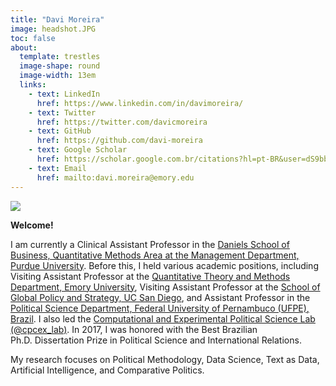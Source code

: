 ```yaml
---
title: "Davi Moreira"
image: headshot.JPG
toc: false
about: 
  template: trestles
  image-shape: round
  image-width: 13em
  links:
    - text: LinkedIn
      href: https://www.linkedin.com/in/davimoreira/
    - text: Twitter
      href: https://twitter.com/davicmoreira
    - text: GitHub
      href: https://github.com/davi-moreira
    - text: Google Scholar
      href: https://scholar.google.com.br/citations?hl=pt-BR&user=dS9bbdMAAAAJ
    - text: Email
      href: mailto:davi.moreira@emory.edu
---
```


<!--- https://ucsb-meds.github.io/creating-quarto-websites/#publish-your-site-with-github-pages --->

![](casa_condeuba.jpeg){fig-align="center"}

**Welcome!**

I am currently a Clinical Assistant Professor in the [Daniels School of Business, Quantitative Methods Area at the Management Department, Purdue University](https://business.purdue.edu/academics/quantitative-methods/). Before this, I held various academic positions, including Visiting Assistant Professor at the [Quantitative Theory and Methods Department, Emory University](https://quantitative.emory.edu/index.html), Visiting Assistant Professor at the [School of Global Policy and Strategy, UC San Diego](https://gps.ucsd.edu/), and Assistant Professor in the [Political Science Department, Federal University of Pernambuco (UFPE), Brazil](https://www.ufpe.br/dcp). I also led the [Computational and Experimental Political Science Lab (\@cpcex_lab)](https://cpcex-lab.rbind.io/en/). In 2017, I was honored with the Best Brazilian Ph.D. Dissertation Prize in Political Science and International Relations.

My research focuses on Political Methodology, Data Science, Text as Data, Artificial Intelligence, and Comparative Politics.
